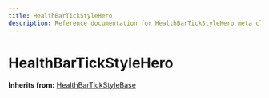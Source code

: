 ```yaml
---
title: HealthBarTickStyleHero
description: Reference documentation for HealthBarTickStyleHero meta class
---
```



# HealthBarTickStyleHero

**Inherits from:** [HealthBarTickStyleBase](/classes/healthbartickstylebase)

<ClassDetails file="/db/classes/HealthBarTickStyleHero.57242250e5df.json" />
